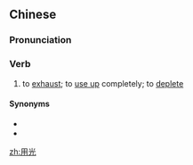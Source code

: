 ==Chinese==
{{zh-forms}}

===Pronunciation===
{{zh-pron
|m=yòngguāng
|c=jung6 gwong1
|cat=v
}}

===Verb===
{{zh-verb}}

# to [[exhaust]]; to [[use up]] completely; to [[deplete]]

====Synonyms====
* {{zh-l|耗盡}}
* {{zh-l|用盡}}

[[zh:用光]]